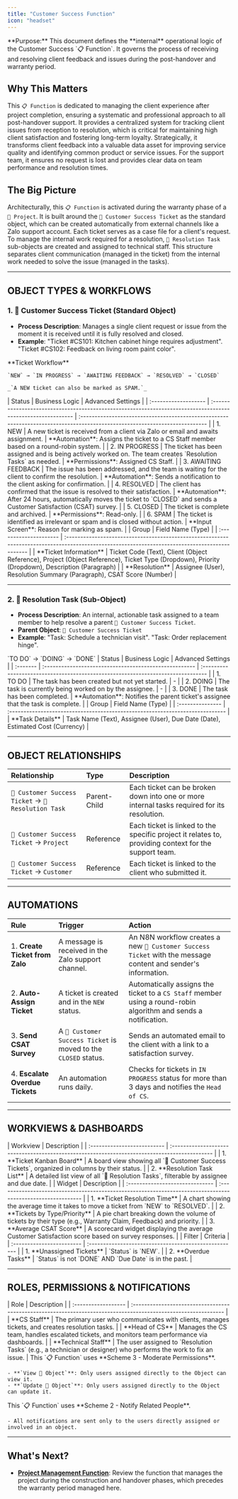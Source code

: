 ```yaml
---
title: "Customer Success Function"
icon: "headset"
---
```


<Info>
  **Purpose:** This document defines the **internal** operational logic of the Customer Success `📋 Function`. It governs the process of receiving and resolving client feedback and issues during the post-handover and warranty period.
</Info>

## Why This Matters

This `📋 Function` is dedicated to managing the client experience after project completion, ensuring a systematic and professional approach to all post-handover support. It provides a centralized system for tracking client issues from reception to resolution, which is critical for maintaining high client satisfaction and fostering long-term loyalty. Strategically, it transforms client feedback into a valuable data asset for improving service quality and identifying common product or service issues. For the support team, it ensures no request is lost and provides clear data on team performance and resolution times.

## The Big Picture

Architecturally, this `📋 Function` is activated during the warranty phase of a `🧊 Project`. It is built around the `🧊 Customer Success Ticket` as the standard object, which can be created automatically from external channels like a Zalo support account. Each ticket serves as a case file for a client's request. To manage the internal work required for a resolution, `🧊︎ Resolution Task` sub-objects are created and assigned to technical staff. This structure separates client communication (managed in the ticket) from the internal work needed to solve the issue (managed in the tasks).

---

## OBJECT TYPES & WORKFLOWS

### 1. 🧊 Customer Success Ticket (Standard Object)

- **Process Description**: Manages a single client request or issue from the moment it is received until it is fully resolved and closed.
- **Example**: "Ticket #CS101: Kitchen cabinet hinge requires adjustment". "Ticket #CS102: Feedback on living room paint color".

<Tabs>
  <Tab title="Workflow">
    **Ticket Workflow**

    `NEW` → `IN PROGRESS` → `AWAITING FEEDBACK` → `RESOLVED` → `CLOSED`

    _`A NEW ticket can also be marked as SPAM.`_
  </Tab>
  <Tab title="Status Details">
    | Status               | Business Logic                                                                                               | Advanced Settings                                                                                                           |
    | :------------------- | :----------------------------------------------------------------------------------------------------------- | :-------------------------------------------------------------------------------------------------------------------------- |
    | 1. NEW               | A new ticket is received from a client via Zalo or email and awaits assignment.                              | **Automation**: Assigns the ticket to a CS Staff member based on a round-robin system.                                      |
    | 2. IN PROGRESS       | The ticket has been assigned and is being actively worked on. The team creates `Resolution Tasks` as needed. | **Permissions**: Assigned CS Staff.                                                                                         |
    | 3. AWAITING FEEDBACK | The issue has been addressed, and the team is waiting for the client to confirm the resolution.              | **Automation**: Sends a notification to the client asking for confirmation.                                                 |
    | 4. RESOLVED          | The client has confirmed that the issue is resolved to their satisfaction.                                   | **Automation**: After 24 hours, automatically moves the ticket to `CLOSED` and sends a Customer Satisfaction (CSAT) survey. |
    | 5. CLOSED            | The ticket is complete and archived.                                                                         | **Permissions**: Read-only.                                                                                                 |
    | 6. SPAM              | The ticket is identified as irrelevant or spam and is closed without action.                                 | **Input Screen**: Reason for marking as spam.                                                                               |
  </Tab>
  <Tab title="Data Fields">
    | Group                  | Field Name (Type)                                                                                                                               |
    | :--------------------- | :---------------------------------------------------------------------------------------------------------------------------------------------- |
    | **Ticket Information** | Ticket Code (Text), Client (Object Reference), Project (Object Reference), Ticket Type (Dropdown), Priority (Dropdown), Description (Paragraph) |
    | **Resolution**         | Assignee (User), Resolution Summary (Paragraph), CSAT Score (Number)                                                                            |
  </Tab>
</Tabs>

---

### 2. 🧊︎ Resolution Task (Sub-Object)

- **Process Description**: An internal, actionable task assigned to a team member to help resolve a parent `🧊 Customer Success Ticket`.
- **Parent Object**: `🧊 Customer Success Ticket`
- **Example**: "Task: Schedule a technician visit". "Task: Order replacement hinge".

<Tabs>
  <Tab title="Workflow">
    `TO DO` → `DOING` → `DONE`
  </Tab>
  <Tab title="Status Details">
    | Status   | Business Logic                                         | Advanced Settings                                                                |
    | :------- | :----------------------------------------------------- | :------------------------------------------------------------------------------- |
    | 1. TO DO | The task has been created but not yet started.         | -                                                                                |
    | 2. DOING | The task is currently being worked on by the assignee. | -                                                                                |
    | 3. DONE  | The task has been completed.                           | **Automation**: Notifies the parent ticket's assignee that the task is complete. |
  </Tab>
  <Tab title="Data Fields">
    | Group            | Field Name (Type)                                                             |
    | :--------------- | :---------------------------------------------------------------------------- |
    | **Task Details** | Task Name (Text), Assignee (User), Due Date (Date), Estimated Cost (Currency) |
  </Tab>
</Tabs>

---

## OBJECT RELATIONSHIPS

| Relationship                                         | Type         | Description                                                                                          |
| :--------------------------------------------------- | :----------- | :--------------------------------------------------------------------------------------------------- |
| `🧊 Customer Success Ticket` → `🧊︎ Resolution Task` | Parent-Child | Each ticket can be broken down into one or more internal tasks required for its resolution.          |
| `🧊 Customer Success Ticket` → `Project`             | Reference    | Each ticket is linked to the specific project it relates to, providing context for the support team. |
| `🧊 Customer Success Ticket` → `Customer`            | Reference    | Each ticket is linked to the client who submitted it.                                                |

---

## AUTOMATIONS

| Rule                            | Trigger                                                         | Action                                                                                                          |
| :------------------------------ | :-------------------------------------------------------------- | :-------------------------------------------------------------------------------------------------------------- |
| 1. **Create Ticket from Zalo**  | A message is received in the Zalo support channel.              | An N8N workflow creates a new `🧊 Customer Success Ticket` with the message content and sender's information.   |
| 2. **Auto-Assign Ticket**       | A ticket is created and in the `NEW` status.                    | Automatically assigns the ticket to a `CS Staff` member using a round-robin algorithm and sends a notification. |
| 3. **Send CSAT Survey**         | A `🧊 Customer Success Ticket` is moved to the `CLOSED` status. | Sends an automated email to the client with a link to a satisfaction survey.                                    |
| 4. **Escalate Overdue Tickets** | An automation runs daily.                                       | Checks for tickets in `IN PROGRESS` status for more than 3 days and notifies the `Head of CS`.                  |

---

## WORKVIEWS & DASHBOARDS

<Tabs>
  <Tab title="Workviews">
    | Workview                    | Description                                                                                   |
    | :-------------------------- | :-------------------------------------------------------------------------------------------- |
    | 1. **Ticket Kanban Board**  | A board view showing all `🧊 Customer Success Tickets`, organized in columns by their status. |
    | 2. **Resolution Task List** | A detailed list view of all `🧊︎ Resolution Tasks`, filterable by assignee and due date.      |
  </Tab>
  <Tab title="Dashboards">
    | Widget                          | Description                                                                                                  |
    | :------------------------------ | :----------------------------------------------------------------------------------------------------------- |
    | 1. **Ticket Resolution Time**   | A chart showing the average time it takes to move a ticket from `NEW` to `RESOLVED`.                         |
    | 2. **Tickets by Type/Priority** | A pie chart breaking down the volume of tickets by their type (e.g., Warranty Claim, Feedback) and priority. |
    | 3. **Average CSAT Score**       | A scorecard widget displaying the average Customer Satisfaction score based on survey responses.             |
  </Tab>
  <Tab title="Filters">
    | Filter                    | Criteria                                              |
    | :------------------------ | :---------------------------------------------------- |
    | 1. **Unassigned Tickets** | `Status` is `NEW`.                                    |
    | 2. **Overdue Tasks**      | `Status` is not `DONE` AND `Due Date` is in the past. |
  </Tab>
</Tabs>

---

## ROLES, PERMISSIONS & NOTIFICATIONS

<Tabs>
  <Tab title="Roles">
    | Role                | Description                                                                                                     |
    | :------------------ | :-------------------------------------------------------------------------------------------------------------- |
    | **CS Staff**        | The primary user who communicates with clients, manages tickets, and creates resolution tasks.                  |
    | **Head of CS**      | Manages the CS team, handles escalated tickets, and monitors team performance via dashboards.                   |
    | **Technical Staff** | The user assigned to `Resolution Tasks` (e.g., a technician or designer) who performs the work to fix an issue. |
  </Tab>
  <Tab title="Permissions">
    This `📋 Function` uses **Scheme 3 - Moderate Permissions**.

    - **`View 🧊 Object`**: Only users assigned directly to the Object can view it.
    - **`Update 🧊 Object`**: Only users assigned directly to the Object can update it.
  </Tab>
  <Tab title="Notifications">
    This `📋 Function` uses **Scheme 2 - Notify Related People**.

    - All notifications are sent only to the users directly assigned or involved in an object.
  </Tab>
</Tabs>

---

## What's Next?

- [**Project Management Function**](https://claude.ai/chat/path/to/project-function): Review the function that manages the project during the construction and handover phases, which precedes the warranty period managed here.